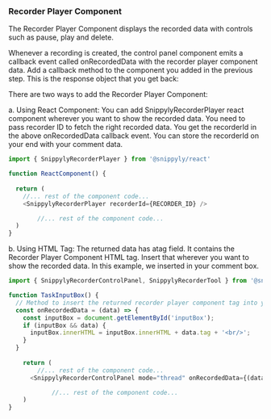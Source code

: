 ### Recorder Player Component

The Recorder Player Component displays the recorded data with controls such as pause, play and delete.

Whenever a recording is created, the control panel component emits a callback event called onRecordedData with the recorder player component data. Add a callback method to the <VeltRecorderControlPanel onRecordedData=''> component you added in the previous step. This is the response object that you get back:


There are two ways to add the Recorder Player Component:

a. Using React Component: You can add SnippylyRecorderPlayer react component wherever you want to show the recorded data. You need to pass recorder ID to fetch the right recorded data. You get the recorderId in the above onRecordedData callback event. You can store the recorderId on your end with your comment data.

```js
import { SnippylyRecorderPlayer } from '@snippyly/react'

function ReactComponent() {
  
  return (
    //... rest of the component code...
    <SnippylyRecorderPlayer recorderId={RECORDER_ID} />

		//... rest of the component code...
  )
}
```


b. Using HTML Tag: The returned data has atag field. It contains the Recorder Player Component HTML tag. Insert that wherever you want to show the recorded data. In this example, we inserted in your comment box.

```js
import { SnippylyRecorderControlPanel, SnippylyRecorderTool } from '@snippyly/react'

function TaskInputBox() {
  // Method to insert the returned recorder player component tag into your comment input box container.
  const onRecordedData = (data) => {
    const inputBox = document.getElementById('inputBox');
    if (inputBox && data) {
      inputBox.innerHTML = inputBox.innerHTML + data.tag + '<br/>';
    }
  }
  
    return (
    	//... rest of the component code...
      <SnippylyRecorderControlPanel mode="thread" onRecordedData={(data) => onRecordedData(data)} />

			//... rest of the component code...
    )
}
```